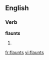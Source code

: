 ==English==

===Verb===
'''flaunts'''

# {{third-person singular of|[[flaunt]]}}

[[fr:flaunts]]
[[vi:flaunts]]